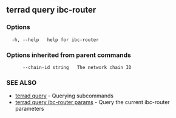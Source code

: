 ## terrad query ibc-router



### Options

```
  -h, --help   help for ibc-router
```

### Options inherited from parent commands

```
      --chain-id string   The network chain ID
```

### SEE ALSO

* [terrad query](terrad_query.md)	 - Querying subcommands
* [terrad query ibc-router params](terrad_query_ibc-router_params.md)	 - Query the current ibc-router parameters


